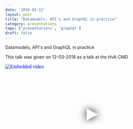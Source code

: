 ```yaml
---
date: '2018-03-12'
layout: post
title: "Datamodels, API's and GraphQL in practice"
category: presentations
tags: ['presentations', 'graphql']
draft: false
---
```


Datamodels, API's and GraphQL in practice

This talk was given on 12-03-2018 as a talk at the HvA CMD

<iframe
  width="560"
  height="315"
  src="https://www.youtube.com/embed/LUYr-aL8ub4"
  srcdoc="<style>*{padding:0;margin:0;overflow:hidden}html,body{height:100%}img,span{position:absolute;width:100%;top:0;bottom:0;margin:auto}span{height:1.5em;text-align:center;font:48px/1.5 sans-serif;color:white;text-shadow:0 0 0.5em black}</style><a href=https://www.youtube.com/embed/LUYr-aL8ub4?autoplay=1><img src=https://img.youtube.com/vi/LUYr-aL8ub4/hqdefault.jpg alt='Embedded video'><span>▶</span></a>"
  frameborder="0"
  allow="accelerometer; autoplay; encrypted-media; gyroscope; picture-in-picture"
  allowfullscreen
  title="Embedded video"
></iframe>
